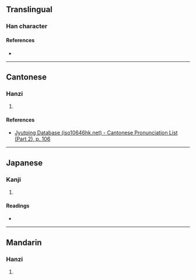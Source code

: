 {{character info/new}}
==Translingual==

===Han character===
{{Han char|rn=61|rad=心|as=04|sn=7|four=|canj=PMMI|ids=⿰忄云}}

====References====
* {{Han ref|kx=0378.220|dkj=10391|dj=0706.220|hdz=42275.120|uh=5FF6|ud=24566}}

----

==Cantonese==

===Hanzi===
{{yue-hanzi|jyut=[[wan4]]|y=wan4}}

# {{defn|lang=yue|sort=心04}}

====References====
* [http://www.iso10646hk.net/jp/document/download.jsp Jyutping Database (iso10646hk.net) - Cantonese Pronunciation List (Part 2), p. 106]

----

==Japanese==

===Kanji===
{{ja-kanji|grade=|rs=心04}}

# {{defn|lang=ja|sort=心04}}

====Readings====
* {{ja-readings|on=[[こん]] (kon), [[ごん]] (gon), [[うん]] (un)|kun=[[もだえる]] (modaeru), [[まよう]] (mayou)}}

----

==Mandarin==

===Hanzi===
{{cmn-hanzi|pin=[[hún]] ([[hun2]])|wg=hun<sup>2</sup>}}

# {{defn|lang=cmn|sort=心04}}